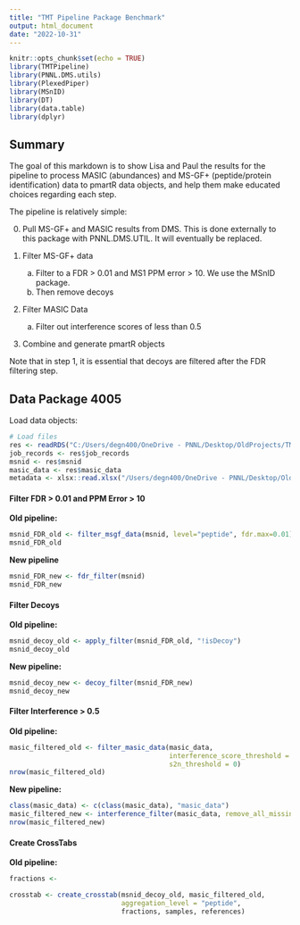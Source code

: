 ```yaml
---
title: "TMT Pipeline Package Benchmark"
output: html_document
date: "2022-10-31"
---
```


```r
knitr::opts_chunk$set(echo = TRUE)
library(TMTPipeline)
library(PNNL.DMS.utils)
library(PlexedPiper)
library(MSnID)
library(DT)
library(data.table)
library(dplyr)
```

## Summary

The goal of this markdown is to show Lisa and Paul the results for the pipeline 
to process MASIC (abundances) and MS-GF+ (peptide/protein identification) data to pmartR
data objects, and help them make educated choices regarding each step. 

The pipeline is relatively simple: 

0. Pull MS-GF+ and MASIC results from DMS. This is done externally to this package with PNNL.DMS.UTIL. It will eventually be replaced. 

1. Filter MS-GF+ data
    a. Filter to a FDR > 0.01 and MS1 PPM error > 10. We use the MSnID package.
    b. Then remove decoys 
    
2. Filter MASIC Data 
    a. Filter out interference scores of less than 0.5 
    
3. Combine and generate pmartR objects 

Note that in step 1, it is essential that decoys are filtered after the FDR 
filtering step.

## Data Package 4005

Load data objects: 

```r
# Load files
res <- readRDS("C:/Users/degn400/OneDrive - PNNL/Desktop/OldProjects/TMT/4005_Tafess_LI/4005_Data_Package.RDS")
job_records <- res$job_records
msnid <- res$msnid
masic_data <- res$masic_data
metadata <- xlsx::read.xlsx("/Users/degn400/OneDrive - PNNL/Desktop/OldProjects/TMT/4005_Tafess_LI/Tafess_LI_metadata.xlsx", 1)
```

#### Filter FDR > 0.01 and PPM Error > 10

**Old pipeline:** 

```r
msnid_FDR_old <- filter_msgf_data(msnid, level="peptide", fdr.max=0.01)
msnid_FDR_old
```

**New pipeline**

```r
msnid_FDR_new <- fdr_filter(msnid)
msnid_FDR_new
```

#### Filter Decoys 

**Old pipeline:**

```r
msnid_decoy_old <- apply_filter(msnid_FDR_old, "!isDecoy")
msnid_decoy_old
```

**New pipeline:**

```r
msnid_decoy_new <- decoy_filter(msnid_FDR_new)
msnid_decoy_new
```

#### Filter Interference > 0.5

**Old pipeline:**

```r
masic_filtered_old <- filter_masic_data(masic_data,
                                        interference_score_threshold = 0.5,
                                        s2n_threshold = 0)
nrow(masic_filtered_old)
```

**New pipeline:**

```r
class(masic_data) <- c(class(masic_data), "masic_data")
masic_filtered_new <- interference_filter(masic_data, remove_all_missing = FALSE)
nrow(masic_filtered_new)
```

#### Create CrossTabs 

**Old pipeline:**

```r
fractions <- 

crosstab <- create_crosstab(msnid_decoy_old, masic_filtered_old,
                            aggregation_level = "peptide",
                            fractions, samples, references)

```


